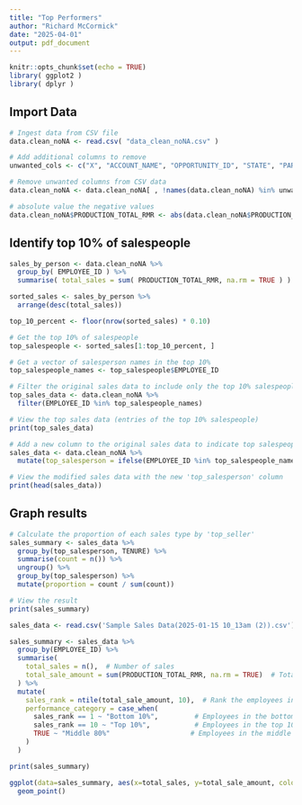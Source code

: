 ```yaml
---
title: "Top Performers"
author: "Richard McCormick"
date: "2025-04-01"
output: pdf_document
---
```


```r
knitr::opts_chunk$set(echo = TRUE)
library( ggplot2 )
library( dplyr )
```

## Import Data

```r

# Ingest data from CSV file
data.clean_noNA <- read.csv( "data_clean_noNA.csv" )

# Add additional columns to remove
unwanted_cols <- c("X", "ACCOUNT_NAME", "OPPORTUNITY_ID", "STATE", "PARENT_OFFICE_ID", "TEAM_LEADER_ID", "PRODUCTION_SERVICE_NUMBER", "PRODUCTION_INSTALL_FEES_COLLECTED", "CLOSED_SALE", "PRODUCTION_EFP" )  

# Remove unwanted columns from CSV data
data.clean_noNA <- data.clean_noNA[ , !names(data.clean_noNA) %in% unwanted_cols]

# absolute value the negative values 
data.clean_noNA$PRODUCTION_TOTAL_RMR <- abs(data.clean_noNA$PRODUCTION_TOTAL_RMR)

```


## Identify top 10% of salespeople

```r

sales_by_person <- data.clean_noNA %>%
  group_by( EMPLOYEE_ID ) %>%
  summarise( total_sales = sum( PRODUCTION_TOTAL_RMR, na.rm = TRUE ) )

sorted_sales <- sales_by_person %>%
  arrange(desc(total_sales))

top_10_percent <- floor(nrow(sorted_sales) * 0.10)

# Get the top 10% of salespeople
top_salespeople <- sorted_sales[1:top_10_percent, ]

# Get a vector of salesperson names in the top 10%
top_salespeople_names <- top_salespeople$EMPLOYEE_ID

# Filter the original sales data to include only the top 10% salespeople
top_sales_data <- data.clean_noNA %>%
  filter(EMPLOYEE_ID %in% top_salespeople_names)

# View the top sales data (entries of the top 10% salespeople)
print(top_sales_data)

# Add a new column to the original sales data to indicate top salespeople
sales_data <- data.clean_noNA %>%
  mutate(top_salesperson = ifelse(EMPLOYEE_ID %in% top_salespeople_names, TRUE, FALSE))

# View the modified sales data with the new 'top_salesperson' column
print(head(sales_data))
```

## Graph results

```r

# Calculate the proportion of each sales type by 'top_seller'
sales_summary <- sales_data %>%
  group_by(top_salesperson, TENURE) %>%
  summarise(count = n()) %>%
  ungroup() %>%
  group_by(top_salesperson) %>%
  mutate(proportion = count / sum(count))

# View the result
print(sales_summary)


```


```r

sales_data <- read.csv('Sample Sales Data(2025-01-15 10_13am (2)).csv')

sales_summary <- sales_data %>%
  group_by(EMPLOYEE_ID) %>%
  summarise(
    total_sales = n(),  # Number of sales
    total_sale_amount = sum(PRODUCTION_TOTAL_RMR, na.rm = TRUE)  # Total sale amount
  ) %>%
  mutate(
    sales_rank = ntile(total_sale_amount, 10),  # Rank the employees into 10 quantiles
    performance_category = case_when(
      sales_rank == 1 ~ "Bottom 10%",         # Employees in the bottom 10%
      sales_rank == 10 ~ "Top 10%",           # Employees in the top 10%
      TRUE ~ "Middle 80%"                    # Employees in the middle 80%
    )
  )

print(sales_summary)

ggplot(data=sales_summary, aes(x=total_sales, y=total_sale_amount, color=performance_category)) +
  geom_point()
```